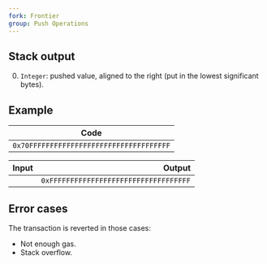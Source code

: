 ```yaml
---
fork: Frontier
group: Push Operations
---
```


## Stack output

0. `Integer`: pushed value, aligned to the right (put in the lowest significant bytes).

## Example

| Code |
|------|
| `0x70FFFFFFFFFFFFFFFFFFFFFFFFFFFFFFFFFF` |

| Input | Output |
|------:|-------:|
| | `0xFFFFFFFFFFFFFFFFFFFFFFFFFFFFFFFFFF` |

## Error cases

The transaction is reverted in those cases:
- Not enough gas.
- Stack overflow.
